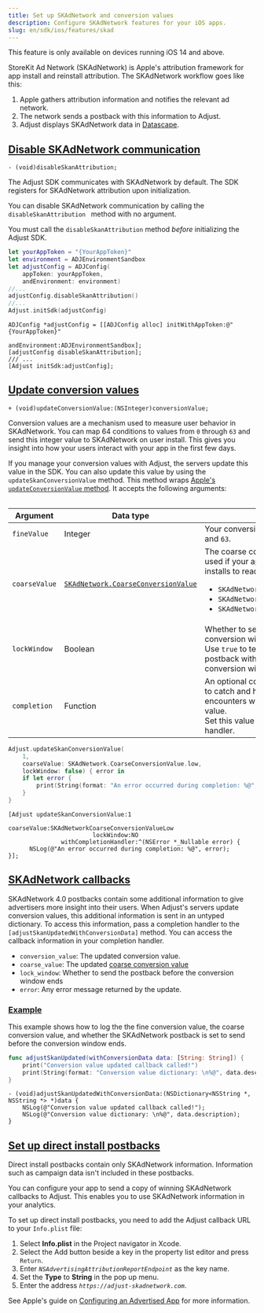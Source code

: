 ```yaml
---
title: Set up SKAdNetwork and conversion values
description: Configure SKAdNetwork features for your iOS apps.
slug: en/sdk/ios/features/skad
---
```


<Callout type="important">

This feature is only available on devices running iOS 14 and above.

</Callout>

StoreKit Ad Network (SKAdNetwork) is Apple's attribution framework for app install and reinstall attribution. The SKAdNetwork workflow goes like this:

1. Apple gathers attribution information and notifies the relevant ad network.
2. The network sends a postback with this information to Adjust.
3. Adjust displays SKAdNetwork data in [Datascape](https://help.adjust.com/en/suite/article/datascape).

## [Disable SKAdNetwork communication](disable-skadnetwork-communication)

<CodeBlock title="Method signature">

```objc
- (void)disableSkanAttribution;
```

</CodeBlock>

The Adjust SDK communicates with SKAdNetwork by default. The SDK registers for SKAdNetwork attribution upon initialization.

You can disable SKAdNetwork communication by calling the `disableSkanAttribution ` method with no argument.

<Callout type="important">

You must call the `disableSkanAttribution` method _before_ initializing the Adjust SDK.

</Callout>

<Tabs>
<Tab title="Swift" sync="swift">

```swift
let yourAppToken = "{YourAppToken}"
let environment = ADJEnvironmentSandbox
let adjustConfig = ADJConfig(
    appToken: yourAppToken,
    andEnvironment: environment)
//...
adjustConfig.disableSkanAttribution()
//...
Adjust.initSdk(adjustConfig)
```

</Tab>
<Tab title="Objective-C" sync="objc">

```objc
ADJConfig *adjustConfig = [[ADJConfig alloc] initWithAppToken:@"{YourAppToken}"
                                                   andEnvironment:ADJEnvironmentSandbox];
[adjustConfig disableSkanAttribution];
/// ...
[Adjust initSdk:adjustConfig];
```

</Tab>
</Tabs>

## [Update conversion values](update-conversion-values)

<CodeBlock title="Method signature">

```objc
+ (void)updateConversionValue:(NSInteger)conversionValue;
```

</CodeBlock>

Conversion values are a mechanism used to measure user behavior in SKAdNetwork. You can map 64 conditions to values from `0` through `63` and send this integer value to SKAdNetwork on user install. This gives you insight into how your users interact with your app in the first few days.

If you manage your conversion values with Adjust, the servers update this value in the SDK. You can also update this value by using the `updateSkanConversionValue` method. This method wraps [Apple's `updateConversionValue` method](https://developer.apple.com/documentation/storekit/skadnetwork/3566697-updateconversionvalue). It accepts the following arguments:

<Table>

| Argument      | Data type                                                                                                                   | Description                                                                                                                                                                                                                                                                         |
| ------------- | --------------------------------------------------------------------------------------------------------------------------- | ----------------------------------------------------------------------------------------------------------------------------------------------------------------------------------------------------------------------------------------------------------------------------------- |
| `fineValue`   | Integer                                                                                                                     | Your conversion value. Must be between `0` and `63`.                                                                                                                                                                                                                                |
| `coarseValue` | [`SKAdNetwork.CoarseConversionValue`](https://developer.apple.com/documentation/storekit/skadnetwork/coarseconversionvalue) | The coarse conversion value. This value is used if your app doesn't have sufficient installs to reach the privacy threshold.<ul><li>`SKAdNetworkCoarseConversionValueLow`</li><li>`SKAdNetworkCoarseConversionValueMedium`</li><li>`SKAdNetworkCoarseConversionValueHigh`</li></ul> |
| `lockWindow`  | Boolean                                                                                                                     | Whether to send the postback before the conversion window ends.<br/>Use `true` to tell the system to send the postback without waiting for the end of the conversion window. Defaults to `false`.                                                                                   |
| `completion`  | Function                                                                                                                    | An optional completion handler you provide to catch and handle any errors this method encounters when you update a conversion value.<br/>Set this value to `nil` if you don’t provide a handler.                                                                                    |

</Table>

<Tabs>
<Tab title="Swift" sync="swift">

```swift
Adjust.updateSkanConversionValue(
    1,
    coarseValue: SKAdNetwork.CoarseConversionValue.low,
    lockWindow: false) { error in
    if let error {
        print(String(format: "An error occurred during completion: %@", error))
    }
}
```

</Tab>
<Tab title="Objective-C" sync="objc">

```objc
[Adjust updateSkanConversionValue:1
                        coarseValue:SKAdNetworkCoarseConversionValueLow
                        lockWindow:NO
               withCompletionHandler:^(NSError *_Nullable error) {
      NSLog(@"An error occurred during completion: %@", error);
}];
```

</Tab>
</Tabs>

## [SKAdNetwork callbacks](skadnetwork-4-0-callbacks)

SKAdNetwork 4.0 postbacks contain some additional information to give advertisers more insight into their users. When Adjust's servers update conversion values, this additional information is sent in an untyped dictionary. To access this information, pass a completion handler to the `[adjustSkanUpdatedWithConversionData]` method. You can access the callback information in your completion handler.

-  `conversion_value`: The updated conversion value.
-  `coarse_value`: The updated [coarse conversion value](https://developer.apple.com/documentation/storekit/skadnetwork/coarseconversionvalue)
-  `lock_window`: Whether to send the postback before the conversion window ends
-  `error`: Any error message returned by the update.

### [Example](example-3)

This example shows how to log the the fine conversion value, the coarse conversion value, and whether the SKAdNetwork postback is set to send before the conversion window ends.

<Tabs>
<Tab title="Swift" sync="swift">

```swift
func adjustSkanUpdated(withConversionData data: [String: String]) {
    print("Conversion value updated callback called!")
    print(String(format: "Conversion value dictionary: \n%@", data.description))
}
```

</Tab>
<Tab title="Objective-C" sync="objc">

```objc
- (void)adjustSkanUpdatedWithConversionData:(NSDictionary<NSString *, NSString *> *)data {
    NSLog(@"Conversion value updated callback called!");
    NSLog(@"Conversion value dictionary: \n%@", data.description);
}
```

</Tab>
</Tabs>

## [Set up direct install postbacks](set-up-direct-install-postbacks)

<Callout type="note">

Direct install postbacks contain only SKAdNetwork information. Information such as campaign data isn't included in these postbacks.

</Callout>

You can configure your app to send a copy of winning SKAdNetwork callbacks to Adjust. This enables you to use SKAdNetwork information in your analytics.

To set up direct install postbacks, you need to add the Adjust callback URL to your `Info.plist` file:

1. Select **Info.plist** in the Project navigator in Xcode.
2. Select the Add button beside a key in the property list editor and press `Return`.
3. Enter _`NSAdvertisingAttributionReportEndpoint`_ as the key name.
4. Set the **Type** to **String** in the pop up menu.
5. Enter the address _`https://adjust-skadnetwork.com`_.

<Callout type="seealso">

See Apple's guide on [Configuring an Advertised App](https://developer.apple.com/documentation/storekit/skadnetwork/configuring_an_advertised_app) for more information.

</Callout>
